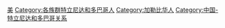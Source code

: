 [[Category:各国华人|美]]
[[Category:各族群特立尼达和多巴哥人|Category:各族群特立尼达和多巴哥人]]
[[Category:加勒比华人|Category:加勒比华人]]
[[Category:中国-特立尼达和多巴哥关系|Category:中国-特立尼达和多巴哥关系]]
